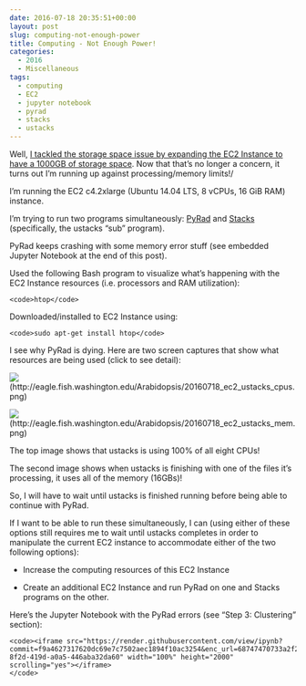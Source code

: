 ```yaml
---
date: 2016-07-18 20:35:51+00:00
layout: post
slug: computing-not-enough-power
title: Computing - Not Enough Power!
categories:
  - 2016
  - Miscellaneous
tags:
  - computing
  - EC2
  - jupyter notebook
  - pyrad
  - stacks
  - ustacks
---
```


Well, [I tackled the storage space issue by expanding the EC2 Instance to have a 1000GB of storage space](https://robertslab.github.io/sams-notebook/posts/2016/2016-07-17-computing-amazon-ec2-instance-out-of-space/). Now that that's no longer a concern, it turns out I'm running up against processing/memory limits!/

I'm running the EC2 c4.2xlarge (Ubuntu 14.04 LTS, 8 vCPUs, 16 GiB RAM) instance.

I'm trying to run two programs simultaneously: [PyRad](https://dereneaton.com/software/pyrad/) and [Stacks](http://catchenlab.life.illinois.edu/stacks/) (specifically, the ustacks "sub" program).

PyRad keeps crashing with some memory error stuff (see embedded Jupyter Notebook at the end of this post).

Used the following Bash program to visualize what's happening with the EC2 Instance resources (i.e. processors and RAM utilization):


    
    <code>htop</code>



Downloaded/installed to EC2 Instance using:


    
    <code>sudo apt-get install htop</code>





I see why PyRad is dying. Here are two screen captures that show what resources are being used (click to see detail):



![](https://eagle.fish.washington.edu/Arabidopsis/20160718_ec2_ustacks_cpus.png)(http://eagle.fish.washington.edu/Arabidopsis/20160718_ec2_ustacks_cpus.png)



![](https://eagle.fish.washington.edu/Arabidopsis/20160718_ec2_ustacks_mem.png)(http://eagle.fish.washington.edu/Arabidopsis/20160718_ec2_ustacks_mem.png)





The top image shows that ustacks is using 100% of all eight CPUs!

The second image shows when ustacks is finishing with one of the files it's processing, it uses all of the memory (16GBs)!

So, I will have to wait until ustacks is finished running before being able to continue with PyRad.

If I want to be able to run these simultaneously, I can (using either of these options still requires me to wait until ustacks completes in order to manipulate the current EC2 instance to accommodate either of the two following options):





  * Increase the computing resources of this EC2 Instance



  * Create an additional EC2 Instance and run PyRad on one and Stacks programs on the other.








Here's the Jupyter Notebook with the PyRad errors (see "Step 3: Clustering" section):


    
    <code><iframe src="https://render.githubusercontent.com/view/ipynb?commit=f9a4627317620dc69e7c7502aec1894f10ac3254&enc_url=68747470733a2f2f7261772e67697468756275736572636f6e74656e742e636f6d2f73723332302f4c6162446f63732f663961343632373331373632306463363965376337353032616563313839346631306163333235342f6a7570797465725f6e62732f73616d2f32303136303731355f6563325f6f6c795f6762735f70797261642e6970796e62&nwo=sr320%2FLabDocs&path=jupyter_nbs%2Fsam%2F20160715_ec2_oly_gbs_pyrad.ipynb&repository_id=13746500#a22d1ce9-8f2d-419d-a0a5-446aba32da60" width="100%" height="2000" scrolling="yes"></iframe>
    </code>
